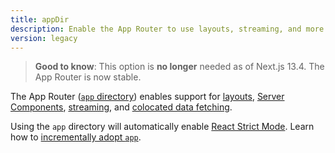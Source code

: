 ```yaml
---
title: appDir
description: Enable the App Router to use layouts, streaming, and more.
version: legacy
---
```


> **Good to know**: This option is **no longer** needed as of Next.js 13.4. The App Router is now stable.

The App Router ([`app` directory](/docs/app/building-your-application/routing)) enables support for [layouts](/docs/app/api-reference/file-conventions/layout), [Server Components](/docs/app/getting-started/server-and-client-components), [streaming](/docs/app/api-reference/file-conventions/loading), and [colocated data fetching](/docs/app/building-your-application/data-fetching).

Using the `app` directory will automatically enable [React Strict Mode](https://react.dev/reference/react/StrictMode). Learn how to [incrementally adopt `app`](/docs/app/guides/migrating/app-router-migration#migrating-from-pages-to-app).
